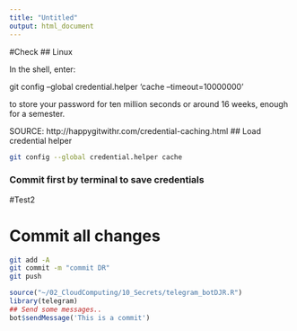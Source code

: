 ---
title: "Untitled"
output: html_document
---

#Check
## Linux

In the shell, enter:

git config --global credential.helper 'cache --timeout=10000000'

to store your password for ten million seconds or around 16 weeks, enough for a semester.


SOURCE: http://happygitwithr.com/credential-caching.html
## Load credential helper

```{bash}
git config --global credential.helper cache
```
### Commit first by terminal to save credentials
#Test2

# Commit all changes

```{bash}
git add -A
git commit -m "commit DR"
git push
```



```{r}
source("~/02_CloudComputing/10_Secrets/telegram_botDJR.R")
library(telegram)
## Send some messages..
bot$sendMessage('This is a commit')
```


